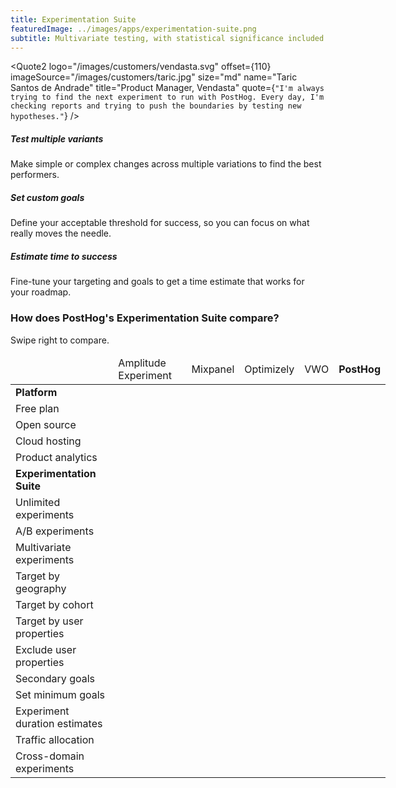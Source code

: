 ```yaml
---
title: Experimentation Suite
featuredImage: ../images/apps/experimentation-suite.png
subtitle: Multivariate testing, with statistical significance included
---
```


<Quote2
    logo="/images/customers/vendasta.svg"
    offset={110}
    imageSource="/images/customers/taric.jpg"
    size="md"
    name="Taric Santos de Andrade"
    title="Product Manager, Vendasta"
    quote={`"I'm always trying to find the next experiment to run with PostHog. Every day, I'm checking reports and trying to push the boundaries by testing new hypotheses."`}
/>

<Container>
<Section
    divider={false}
    title="Test changes in production with an experimentation suite that makes it easy to get the results you want."
    size="full"
    cols={3}
>
    <div>
        <h5>Test multiple variants</h5>
        <p>Make simple or complex changes across multiple variations to find the best performers.</p>
    </div>
    <div>
        <h5>Set custom goals</h5>
        <p>Define your acceptable threshold for success, so you can focus on what really moves the needle.</p>
    </div>
    <div>
        <h5>Estimate time to success</h5>
        <p>Fine-tune your targeting and goals to get a time estimate that works for your roadmap.</p>
    </div>
</Section>

### How does PostHog's Experimentation Suite compare?

<p className="sm:hidden text-sm">Swipe right to compare.</p>

<div className="overflow-x-auto -mx-5 px-5">
<table className="w-full mt-4" style="min-width: 600px;">
    <thead>
        <tr>
            <td className="w-3/12"></td>
            <td className="w-2/12 text-center">Amplitude Experiment</td>
            <td className="w-2/12 text-center">Mixpanel</td>
            <td className="w-2/12 text-center">Optimizely</td>
            <td className="w-2/12 text-center">VWO</td>
            <td className="w-2/12 text-center bg-gray-accent bg-opacity-50"><strong>PostHog</strong></td>
        </tr>
    </thead>
    <tbody>
        <tr>
            <td><strong>Platform</strong></td>
            <td></td>
            <td></td>
            <td></td>
            <td></td>
            <td className="bg-gray-accent bg-opacity-50">&nbsp;</td>
        </tr>
        <tr>
            <td>Free plan</td>
            <td className="text-center"><span className="text-red text-lg"><Close /></span></td>
            <td className="text-center"><span className="text-green text-lg"><Check /></span></td>
            <td className="text-center"><span className="text-green text-lg"><Check /></span></td>
            <td className="text-center"><span className="text-red text-lg"><Close /></span></td>
            <td className="bg-gray-accent bg-opacity-50 text-center"><span className="text-green text-lg"><Check /></span></td>
        </tr>
        <tr>
            <td>Open source</td>
            <td className="text-center"><span className="text-red text-lg"><Close /></span></td>
            <td className="text-center"><span className="text-red text-lg"><Close /></span></td>
            <td className="text-center"><span className="text-red text-lg"><Close /></span></td>
            <td className="text-center"><span className="text-red text-lg"><Close /></span></td>
            <td className="bg-gray-accent bg-opacity-50 text-center"><span className="text-green text-lg"><Check /></span></td>
        </tr>
        <tr>
            <td>Cloud hosting</td>
            <td className="text-center"><span className="text-green text-lg"><Check /></span></td>
            <td className="text-center"><span className="text-green text-lg"><Check /></span></td>
            <td className="text-center"><span className="text-green text-lg"><Check /></span></td>
            <td className="text-center"><span className="text-green text-lg"><Check /></span></td>
            <td className="bg-gray-accent bg-opacity-50 text-center"><span className="text-green text-lg"><Check /></span></td>
        </tr>
        <tr>
            <td>Product analytics</td>
            <td className="text-center"><span className="text-green text-lg"><Check /></span></td>
            <td className="text-center"><span className="text-green text-lg"><Check /></span></td>
            <td className="text-center"><span className="text-red text-lg"><Close /></span></td>
            <td className="text-center"><span className="text-red text-lg"><Close /></span></td>
            <td className="bg-gray-accent bg-opacity-50 text-center"><span className="text-green text-lg"><Check /></span></td>
        </tr>
        <tr>
            <td><strong>Experimentation Suite</strong></td>
            <td></td>
            <td></td>
            <td></td>
            <td></td>
            <td className="bg-gray-accent bg-opacity-50">&nbsp;</td>
        </tr>
        <tr>
            <td>Unlimited experiments</td>
            <td className="text-center"><span className="text-green text-lg"><Check /></span></td>
            <td className="text-center"><span className="text-green text-lg"><Check /></span></td>
            <td className="text-center"><span className="text-green text-lg"><Check /></span></td>
            <td className="text-center"><span className="text-green text-lg"><Check /></span></td>
            <td className="bg-gray-accent bg-opacity-50 text-center"><span className="text-green text-lg"><Check /></span></td>
        </tr>
        <tr>
            <td>A/B experiments</td>
            <td className="text-center"><span className="text-green text-lg"><Check /></span></td>
            <td className="text-center"><span className="text-green text-lg"><Check /></span></td>
            <td className="text-center"><span className="text-green text-lg"><Check /></span></td>
            <td className="text-center"><span className="text-green text-lg"><Check /></span></td>
            <td className="bg-gray-accent bg-opacity-50 text-center"><span className="text-green text-lg"><Check /></span></td>
        </tr>
        <tr>
            <td>Multivariate experiments</td>
            <td className="text-center"><span className="text-green text-lg"><Check /></span></td>
            <td className="text-center"><span className="text-red text-lg"><Close /></span></td>
            <td className="text-center"><span className="text-green text-lg"><Check /></span></td>
            <td className="text-center"><span className="text-green text-lg"><Check /></span></td>
            <td className="bg-gray-accent bg-opacity-50 text-center"><span className="text-green text-lg"><Check /></span></td>
        </tr>
        <tr>
            <td>Target by geography</td>
            <td className="text-center"><span className="text-green text-lg"><Check /></span></td>
            <td className="text-center"><span className="text-green text-lg"><Check /></span></td>
            <td className="text-center"><span className="text-green text-lg"><Check /></span></td>
            <td className="text-center"><span className="text-green text-lg"><Check /></span></td>
            <td className="bg-gray-accent bg-opacity-50 text-center"><span className="text-green text-lg"><Check /></span></td>
        </tr>
        <tr>
            <td>Target by cohort</td>
            <td className="text-center"><span className="text-green text-lg"><Check /></span></td>
            <td className="text-center"><span className="text-green text-lg"><Check /></span></td>
            <td className="text-center"><span className="text-green text-lg"><Check /></span></td>
            <td className="text-center"><span className="text-green text-lg"><Check /></span></td>
            <td className="bg-gray-accent bg-opacity-50 text-center"><span className="text-green text-lg"><Check /></span></td>
        </tr>
        <tr>
            <td>Target by user properties</td>
            <td className="text-center"><span className="text-green text-lg"><Check /></span></td>
            <td className="text-center"><span className="text-green text-lg"><Check /></span></td>
            <td className="text-center"><span className="text-green text-lg"><Check /></span></td>
            <td className="text-center"><span className="text-red text-lg"><Close /></span></td>
            <td className="bg-gray-accent bg-opacity-50 text-center"><span className="text-green text-lg"><Check /></span></td>
        </tr>
        <tr>
            <td>Exclude user properties</td>
            <td className="text-center"><span className="text-green text-lg"><Check /></span></td>
            <td className="text-center"><span className="text-green text-lg"><Check /></span></td>
            <td className="text-center"><span className="text-green text-lg"><Check /></span></td>
            <td className="text-center"><span className="text-red text-lg"><Close /></span></td>
            <td className="bg-gray-accent bg-opacity-50 text-center"><span className="text-green text-lg"><Check /></span></td>
        </tr>
        <tr>
            <td>Secondary goals</td>
            <td className="text-center"><span className="text-green text-lg"><Check /></span></td>
            <td className="text-center"><span className="text-red text-lg"><Close /></span></td>
            <td className="text-center"><span className="text-green text-lg"><Check /></span></td>
            <td className="text-center"><span className="text-green text-lg"><Check /></span></td>
            <td className="bg-gray-accent bg-opacity-50 text-center"><span className="text-green text-lg"><Check /></span></td>
        </tr>
        <tr>
            <td>Set minimum goals</td>
            <td className="text-center"><span className="text-red text-lg"><Close /></span></td>
            <td className="text-center"><span className="text-red text-lg"><Close /></span></td>
            <td className="text-center"><span className="text-green text-lg"><Check /></span></td>
            <td className="text-center"><span className="text-red text-lg"><Close /></span></td>
            <td className="bg-gray-accent bg-opacity-50 text-center"><span className="text-green text-lg"><Check /></span></td>
        </tr>
        <tr>
            <td>Experiment duration estimates</td>
            <td className="text-center"><span className="text-red text-lg"><Close /></span></td>
            <td className="text-center"><span className="text-red text-lg"><Close /></span></td>
            <td className="text-center"><span className="text-red text-lg"><Close /></span></td>
            <td className="text-center"><span className="text-green text-lg"><Check /></span></td>
            <td className="bg-gray-accent bg-opacity-50 text-center"><span className="text-green text-lg"><Check /></span></td>
        </tr>
        <tr>
            <td>Traffic allocation</td>
            <td className="text-center"><span className="text-red text-lg"><Close /></span></td>
            <td className="text-center"><span className="text-red text-lg"><Close /></span></td>
            <td className="text-center"><span className="text-green text-lg"><Check /></span></td>
            <td className="text-center"><span className="text-green text-lg"><Check /></span></td>
            <td className="bg-gray-accent bg-opacity-50 text-center"><span className="text-red text-lg"><Close /></span></td>
        </tr>
        <tr>
            <td>Cross-domain experiments</td>
            <td className="text-center"><span className="text-red text-lg"><Close /></span></td>
            <td className="text-center"><span className="text-red text-lg"><Close /></span></td>
            <td className="text-center"><span className="text-green text-lg"><Check /></span></td>
            <td className="text-center"><span className="text-green text-lg"><Check /></span></td>
            <td className="bg-gray-accent bg-opacity-50 text-center"><span className="text-red text-lg"><Close /></span></td>
        </tr>
    </tbody>
</table>
</div>

<TutorialsSlider topic="experimentation" />

</Container>
